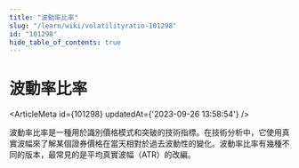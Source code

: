 ```yaml
---
title: "波動率比率"
slug: "/learn/wiki/volatilityratio-101298"
id: "101298"
hide_table_of_contents: true
---
```



# 波動率比率

<ArticleMeta id={101298} updatedAt={'2023-09-26 13:58:54'} />
<div className='border-solid border-b border-t-0 my-4 border-[var(--ifm-color-gray-300)]' />

波動率比率是一種用於識別價格模式和突破的技術指標。在技術分析中，它使用真實波幅來了解某個證券價格在當天相對於過去波動性的變化。波動率比率有幾種不同的版本，最常見的是平均真實波幅（ATR）的改編。
